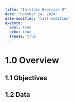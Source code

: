 ```yaml
---
title: "In-class Exercise 8"
date: "October 14, 2024"
date-modified: "last-modified"
execute: 
  eval: true
  echo: true
  freeze: true
---
```


# 1.0 Overview

## 1.1 Objectives

## 1.2 Data
